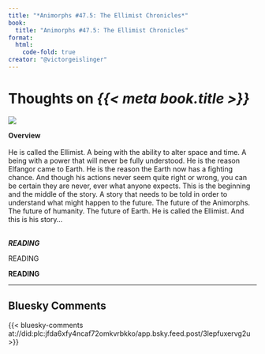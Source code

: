 ```yaml
---
title: "*Animorphs #47.5: The Ellimist Chronicles*"
book:
  title: "Animorphs #47.5: The Ellimist Chronicles"
format:
  html:
    code-fold: true
creator: "@victorgeislinger"
---
```


# Thoughts on *{{< meta book.title >}}*

::: {layout="[30,70]"}
![](https://books.google.com/books/content?id=-2FHDwAAQBAJ&printsec=frontcover&img=2)

**Overview** <br/>
<br/>
He is called the Ellimist. A being with the ability to alter space and time. A being with a power that will never be fully understood. He is the reason Elfangor came to Earth. He is the reason the Earth now has a fighting chance. And though his actions never seem quite right or wrong, you can be certain they are never, ever what anyone expects. This is the beginning and the middle of the story. A story that needs to be told in order to understand what might happen to the future. The future of the Animorphs. The future of humanity. The future of Earth. He is called the Ellimist. And this is his story...
<br/>
<br/>


:::


***READING***

READING

**READING**

--- 

:::{.callout-note icon=false}

## Bluesky Comments

{{< bluesky-comments at://did:plc:jfda6xfy4ncaf72omkvrbkko/app.bsky.feed.post/3lepfuxervg2u >}}


:::
